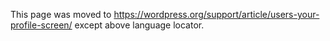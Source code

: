 {{Languages|
{{en|Users Your Profile Screen}}
{{ja|管理画面/ユーザー/あなたのプロフィール}}
{{pt-br|Sub-Painel Seu Perfil}}
{{zh-cn|用户 我的个人资料页面}}
{{ru|Экран вашего профиля пользователя}}
{{fa|کاربران_شناسنامه}}
}}

This page was moved to https://wordpress.org/support/article/users-your-profile-screen/ except above language locator.

<!--
==Users &rarr; Your Profile==

The [[Users Your Profile Screen]] is accessible from both the main navigation menu under [[Administration_Screens#Your_Profile|Users]] and by clicking on your name link at the top of the WordPress screen.  Here you can specify your name and how it will be displayed on your site, your e-mail address (for administrative purposes), other personal information, and personal options.

[[Image:profile.png|640px|Users Your Profile Screen]]

Back to [[Administration Screens]].

==Your Profile and Personal Options==
The only pieces of information WordPress requires you to include in your Profile are your '''e-mail address''' and a '''nickname'''.  It should be noted that WordPress requires your email address only for your blog's administration purposes.  The email address is never sent to any other site (not even to the people at WordPress headquarters), and it is never displayed on your site (unless you put it there manually).  Only the other ''registered'' users of your blog have access to the e-mail address you provide.  Also, remember that each user's email address must be unique.

'''Note''':  it is ''possible'' for a theme to display your e-mail address (and the e-mail addresses of your other registered users) on your site, since the [[Template Tags/the_author_meta|<code>the_author_meta('user_email')</code>]] template tag can be used for such purposes.  This would be a poorly conceived theme, however, if it didn't inform you of that before you downloaded it.  None of the themes included with WordPress display any e-mail address anywhere on the public side of your site by default.  

All of the other personal information asked for here is ''optional'', and, again, it is never sent to any other site or person.  It ''may'' be displayed on your site, however, depending on the theme you use, so you should test things out with your particular theme if you're at all paranoid (and a bit of paranoia regarding your personal information is healthy).  See [[Function Reference/the_author|the_author]] and related template tags for information on how to display this information on your site (and, consequently, how to ensure the theme you use does/does not display any of this information).  Typically, themes only display the information you enter in the '''Display name publicly as''' field, however the Authors username is also often included in the URL (for Author Archives) and in the CSS classes for per-author targeted stylings.

;Personal Options :
:*'''Visual Editor''' - Checking this box '''Disables the visual editor when writing''', and uses the plain HTML editor.
:*'''Admin Color Scheme''' - Check this radio button next to the color scheme desired for the [[Administration Screens]]. The left two colors are menu background colors and the right two are roll-over colors.

[[File:profile-colors.png|760px]]

:*'''Keyboard Shortcuts''' - Checking this box '''Enables keyboard shortcuts for comment moderation'''. Keyboard shortcuts are designed to allow you to rapidly navigate and perform actions on comments.  The [[Keyboard Shortcuts|Keyboard Shortcuts article]] describes the various shortcuts in detail.
:*'''Toolbar''' - Check the box to display the [[Toolbar]] when you are viewing your site. 
:*'''Language''' - You can select the language you wish to use while using the [[Administration Screens|Administration Screen]] without affecting the language site visitors see. 

;Name :
:*'''Username''' - You cannot edit your Username because it is used as your Username during the login process.  Even an [[Roles and Capabilities#Administrator|Administrator]] cannot change your Username. Usually, no one else ever needs to see your Username.  
:*'''First name''' - Enter your first name in this text box.
:*'''Last name''' -  Enter your last name in this text box. 
:*'''Nickname''' - Enter the nickname as it is a required for every user.  It may be the same as your '''User Name''' or it can be different.  If you don’t supply a Nickname, then the '''User Name'''  will be placed in this field.  
:*'''Display name publicly as''' -  Select, from the drop-down, how your name is cited on your blog. This defaults to your first and last name. You can choose from several of the above pieces of information:  '''Nickname''', '''Login''' name, '''First Name''', '''Last Name''', "'''First Last'''", or "'''Last First'''".  If you prefer "'''Last, First'''", insert a comma after your last name in the '''Last Name''' text box above and choose the last option from this dropdown.

;Contact Info :
:*'''E-mail''' - All users are required to list an e-mail address in their respective Profiles.  The E-mail address must be unique for each user.  Your blog will use this address to notify you of new comments to your posts and for other administrative purposes.  To reiterate what was said above, only other registered users of your blog will have access to this e-mail address.  It is ''never'' sent anywhere.
:*'''Website''' - Enter your website address.  
:*'''AIM''' - Enter your AIM account.
:*'''Yahoo IM''' - Enter your Yahoo IM account.
:*'''Jabber / Google Talk''' - Enter your Jabber account or Google Talk account.

;About Yourself :
:*'''Biographical Info''' - Enter a short description or profile of yourself here.  This optional information can be displayed by your theme if so configured by the theme author.  See [[Template Tags/the_author_meta|<code>the_author_meta('description')</code>]] template tag.
:*'''Profile Picture''' - Your picture in [[Glossary#Gravatar|Gravatar]] is shown here. To change it, access to the https://en.gravatar.com/. See also [[Using Gravatars]].

;Account Management :

:*'''Generate Password''' - You can click this button to generate a new password for the account. This will show you a new field with the generated password. If you choose to change this password, a checkbox will appear to confirm that you want to use a weak password. You can check this box to confirm that you want to use your own password instead of a secure one.
:: '''Strength Indicator'''  This indicates if the password you entered is Very Weak, Weak, Medium, or Strong (displayed in green).  The stronger the password the more secure your login.  Hint: The password should be at least seven characters long. To make it stronger, use upper and lower case letters, numbers and symbols like ''!"?$%^&)''.
:*'''Log Out Everywhere Else''' - You can click this button to log out of other devices, such as your phone or a public computer.

===Update Profile===
:Remember to click this button to save the changes you have made to your Profile and Personal Options.  After clicking this button you should see a splash message at the top of the screen saying User Updated.  If you don't see that message, then your changes are not saved!
 
{{Administration Screens Footer}}

[[Category:Administration Screens]]
[[Category:Getting Started]]
[[Category:UI Link]]
-->